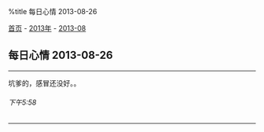 %title 每日心情 2013-08-26

[[../../../index|首页]] - [[../index|2013年]] - [[index|2013-08]]
==每日心情 2013-08-26==
----
坑爹的，感冒还没好。。
======下午5:58======
----

